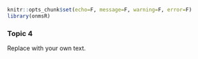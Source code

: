 ```r
knitr::opts_chunk$set(echo=F, message=F, warning=F, error=F)
library(onmsR)
```

### Topic 4

Replace with your own text.
